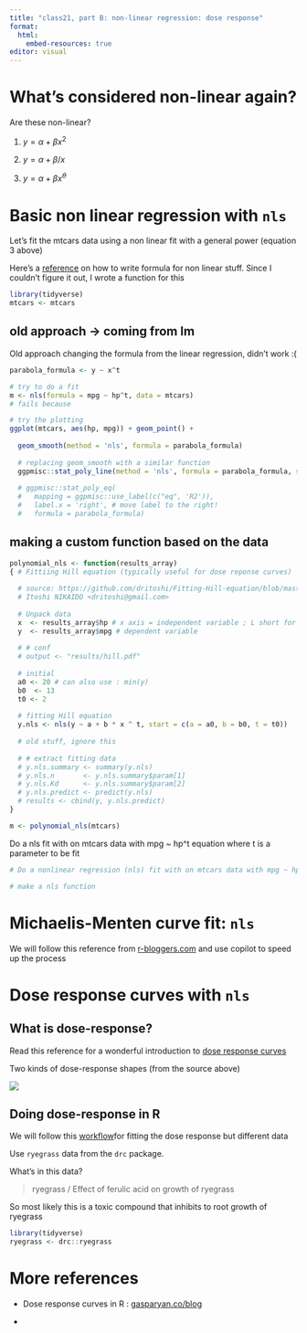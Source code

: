 ```yaml
---
title: "class21, part B: non-linear regression: dose response"
format: 
  html:
    embed-resources: true
editor: visual
---
```


# What's considered non-linear again?

Are these non-linear?

1.  $y = \alpha + \beta x^2$

2.  $y = \alpha + \beta/x$

3.  $y = \alpha + \beta x^\theta$

# Basic non linear regression with `nls`

Let's fit the mtcars data using a non linear fit with a general power (equation 3 above)

Here's a [reference](https://www.rdocumentation.org/packages/stats/versions/3.6.2/topics/formula) on how to write formula for non linear stuff. Since I couldn't figure it out, I wrote a function for this

```r

library(tidyverse)
mtcars <- mtcars
```

## old approach -\> coming from lm

Old approach changing the formula from the linear regression, didn't work :(

```r

parabola_formula <- y ~ x^t

# try to do a fit
m <- nls(formula = mpg ~ hp^t, data = mtcars)
# fails because 

# try the plotting
ggplot(mtcars, aes(hp, mpg)) + geom_point() + 
  
  geom_smooth(method = 'nls', formula = parabola_formula)
  
  # replacing geom_smooth with a similar function
  ggpmisc::stat_poly_line(method = 'nls', formula = parabola_formula, size = 0.5) #+ 
  
  # ggpmisc::stat_poly_eq(
  #   mapping = ggpmisc::use_label(c("eq", 'R2')),
  #   label.x = 'right', # move label to the right!
  #   formula = parabola_formula)

```

## making a custom function based on the data

```r

polynomial_nls <- function(results_array)
{ # Fittiing Hill equation (typically useful for dose reponse curves)
  
  # source: https://github.com/dritoshi/Fitting-Hill-equation/blob/master/bin/hill.r
  # Itoshi NIKAIDO <dritoshi@gmail.com>
  
  # Unpack data
  x  <- results_array$hp # x axis = independent variable ; L short for ligand
  y  <- results_array$mpg # dependent variable
  
  # # conf
  # output <- "results/hill.pdf"
  
  # initial
  a0 <- 20 # can also use : min(y)
  b0  <- 13
  t0 <- 2
  
  # fitting Hill equation
  y.nls <- nls(y ~ a + b * x ^ t, start = c(a = a0, b = b0, t = t0))
  
  # old stuff, ignore this
  
  # # extract fitting data
  # y.nls.summary <- summary(y.nls)
  # y.nls.n       <- y.nls.summary$param[1]
  # y.nls.Kd      <- y.nls.summary$param[2]
  # y.nls.predict <- predict(y.nls)
  # results <- cbind(y, y.nls.predict)
}
```

```r

m <- polynomial_nls(mtcars)
```

Do a nls fit with on mtcars data with mpg \~ hp\^t equation where t is a parameter to be fit

```r

# Do a nonlinear regression (nls) fit with on mtcars data with mpg ~ hp^t equation where t is a parameter to be fit

# make a nls function


```

# Michaelis-Menten curve fit: `nls`

We will follow this reference from [r-bloggers.com](https://www.r-bloggers.com/2016/02/first-steps-with-non-linear-regression-in-r/) and use copilot to speed up the process

# Dose response curves with `nls`

## What is dose-response?

Read this reference for a wonderful introduction to [dose response curves](https://bioassay.dk/intro-dose-respons-a-bioassay-curve/)

Two kinds of dose-response shapes (from the source above)

![](images/dose_response_2.webp)

## Doing dose-response in R

We will follow this [workflow](https://jpquast.github.io/protti/articles/data_analysis_dose_response_workflow.html#fitting-dose-response-curves)for fitting the dose response but different data

Use `ryegrass` data from the `drc` package.

What's in this data?

> ryegrass / Effect of ferulic acid on growth of ryegrass

So most likely this is a toxic compound that inhibits to root growth of ryegrass

```r

library(tidyverse)
ryegrass <- drc::ryegrass


```

# More references

-   Dose response curves in R : [gasparyan.co/blog](https://gasparyan.co/post/drc/2018-03-19-r-rmarkdown/)

-   
